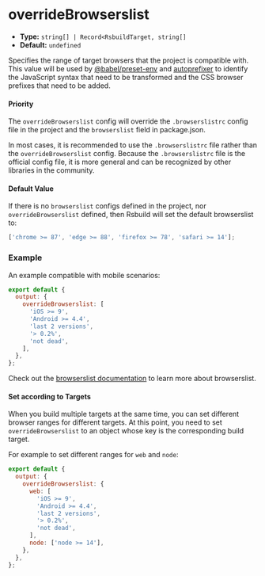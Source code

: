 # overrideBrowserslist

- **Type:** `string[] | Record<RsbuildTarget, string[]`
- **Default:** `undefined`

Specifies the range of target browsers that the project is compatible with. This value will be used by [@babel/preset-env](https://babeljs.io/docs/en/babel-preset-env) and [autoprefixer](https://github.com/postcss/autoprefixer) to identify the JavaScript syntax that need to be transformed and the CSS browser prefixes that need to be added.

#### Priority

The `overrideBrowserslist` config will override the `.browserslistrc` config file in the project and the `browserslist` field in package.json.

In most cases, it is recommended to use the `.browserslistrc` file rather than the `overrideBrowserslist` config. Because the `.browserslistrc` file is the official config file, it is more general and can be recognized by other libraries in the community.

#### Default Value

If there is no `browserslist` configs defined in the project, nor `overrideBrowserslist` defined, then Rsbuild will set the default browserslist to:

```js
['chrome >= 87', 'edge >= 88', 'firefox >= 78', 'safari >= 14'];
```

### Example

An example compatible with mobile scenarios:

```js
export default {
  output: {
    overrideBrowserslist: [
      'iOS >= 9',
      'Android >= 4.4',
      'last 2 versions',
      '> 0.2%',
      'not dead',
    ],
  },
};
```

Check out the [browserslist documentation](https://github.com/browserslist/browserslist) to learn more about browserslist.

#### Set according to Targets

When you build multiple targets at the same time, you can set different browser ranges for different targets. At this point, you need to set `overrideBrowserslist` to an object whose key is the corresponding build target.

For example to set different ranges for `web` and `node`:

```js
export default {
  output: {
    overrideBrowserslist: {
      web: [
        'iOS >= 9',
        'Android >= 4.4',
        'last 2 versions',
        '> 0.2%',
        'not dead',
      ],
      node: ['node >= 14'],
    },
  },
};
```
